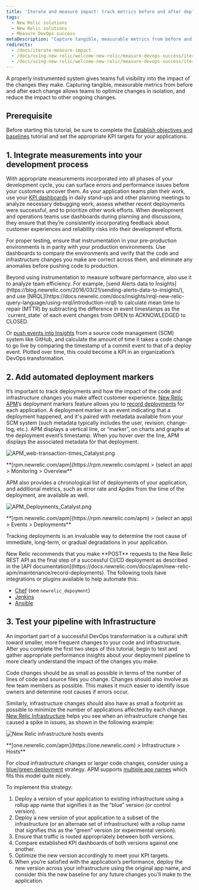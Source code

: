 ```yaml
---
title: 'Iterate and measure impact: track metrics before and after deployments'
tags:
  - New Relic solutions
  - New Relic solutions
  - Measure DevOps success
metaDescription: "Capture tangible, measurable metrics from before and after deployments to optimize your DevOps team."
redirects:
  - /docs/iterate-measure-impact
  - /docs/using-new-relic/welcome-new-relic/measure-devops-success/iterate-measure-impact
  - /docs/using-new-relic/welcome-new-relic/measure-devops-success/iterate-measure-impact-track-metrics-after-deployments
---
```


A properly instrumented system gives teams full visibility into the impact of the changes they make. Capturing tangible, measurable metrics from before and after each change allows teams to optimize changes in isolation, and reduce the impact to other ongoing changes.

## Prerequisite

Before starting this tutorial, be sure to complete the [Establish objectives and baselines](/docs/using-new-relic/welcome-new-relic/measure-devops-success/establish-objectives-baselines) tutorial and set the appropriate KPI targets for your applications.

## 1. Integrate measurements into your development process

With appropriate measurements incorporated into all phases of your development cycle, you can surface errors and performance issues before your customers uncover them. As your application teams plan their work, use your [KPI dashboards](/docs/using-new-relic/welcome-new-relic/measure-devops-success/establish-team-dashboards) in daily stand-ups and other planning meetings to analyze necessary debugging work, assess whether recent deployments were successful, and to prioritize other work efforts. When development and operations teams use dashboards during planning and discussions, they ensure that they’re consistently incorporating feedback about customer experiences and reliability risks into their development efforts.

For proper testing, ensure that instrumentation in your pre-production environments is in parity with your production environments. Use dashboards to compare the environments and verify that the code and infrastructure changes you make are correct across them, and eliminate any anomalies before pushing code to production.

<Callout variant="tip">
  Beyond using instrumentation to measure software performance, also use it to analyze team efficiency. For example, [send Alerts data to Insights](https://blog.newrelic.com/2016/03/21/sending-alerts-data-to-insights/), and use [NRQL](https://docs.newrelic.com/docs/insights/nrql-new-relic-query-language/using-nrql/introduction-nrql) to calculate mean time to repair (MTTR) by subtracting the difference in event timestamps as the `current_state` of each event changes from OPEN to ACKNOWLEDGED to CLOSED.

  Or [push events into Insights](https://docs.newrelic.com/docs/insights/insights-data-sources/custom-data/insert-custom-events-insights-api) from a source code management (SCM) system like GitHub, and calculate the amount of time it takes a code change to go live by comparing the timestamp of a commit event to that of a deploy event. Plotted over time, this could become a KPI in an organization’s DevOps transformation.
</Callout>

## 2. Add automated deployment markers

It’s important to track deployments and how the impact of the code and infrastructure changes you make affect customer experience. [New Relic APM](https://docs.newrelic.com/docs/apm/new-relic-apm/getting-started/introduction-new-relic-apm)’s deployment markers feature allows you to [record deployments](https://docs.newrelic.com/docs/apm/new-relic-apm/maintenance/record-deployments) for each application. A deployment marker is an event indicating that a deployment happened, and it's paired with metadata available from your SCM system (such metadata typically includes the user, revision, change-log, etc.). APM displays a vertical line, or “marker”, on charts and graphs at the deployment event’s timestamp. When you hover over the line, APM displays the associated metadata for that deployment.

![APM_web-transaction-times_Catalyst.png](./images/APM_web-transaction-times_Catalyst.png "APM_web-transaction-times_Catalyst.png")

<figcaption>
  **[rpm.newrelic.com/apm](https://rpm.newrelic.com/apm) > (select an app) > Monitoring > Overview**
</figcaption>

APM also provides a chronological list of deployments of your application, and additional metrics, such as error rate and Apdex from the time of the deployment, are available as well.

![APM_Deployments_Catalyst.png](./images/APM_Deployments_Catalyst.png "APM_Deployments_Catalyst.png")

<figcaption>
  **[rpm.newrelic.com/apm](https://rpm.newrelic.com/apm) > (select an app) > Events > Deployments**
</figcaption>

Tracking deployments is an invaluable way to determine the root cause of immediate, long-term, or gradual degradations in your application.

<Callout variant="tip">
  New Relic recommends that you make **POST** requests to the New Relic REST API as the final step of a successful CI/CD deployment as described in the [API documentation](https://docs.newrelic.com/docs/apm/new-relic-apm/maintenance/record-deployments). The following tools have integrations or plugins available to help automate this:

  * [Chef](https://supermarket.chef.io/cookbooks/newrelic) (see `newrelic_depoyment`)
  * [Jenkins](https://wiki.jenkins.io/display/JENKINS/New+Relic+Deployment+Notifier+Plugin)
  * [Ansible](https://docs.ansible.com/ansible/latest/modules/newrelic_deployment_module.html)
</Callout>

## 3. Test your pipeline with Infrastructure

An important part of a successful DevOps transformation is a cultural shift toward smaller, more frequent changes to your code and infrastructure. After you complete the first two steps of this tutorial, begin to test and gather appropriate performance insights about your deployment pipeline to more clearly understand the impact of the changes you make.

Code changes should be as small as possible in terms of the number of lines of code and source files you change. Changes should also involve as few team members as possible. This makes it much easier to identify issue owners and determine root causes if errors occur.

Similarly, infrastructure changes should also have as small a footprint as possible to minimize the number of applications affected by each change. [New Relic Infrastructure](https://docs.newrelic.com/docs/infrastructure/new-relic-infrastructure/installation/install-infrastructure-linux) helps you see when an infrastructure change has caused a spike in issues, as shown in the following example:

![New Relic infrastructure hosts events](./images/Infra_hosts_events_0.png "Infra_hosts_events.png")

<figcaption>
  **[one.newrelic.com/apm](https://one.newrelic.com) > Infrastructure > Hosts**
</figcaption>

For cloud infrastructure changes or larger code changes, consider using a [blue/green deployment](https://martinfowler.com/bliki/BlueGreenDeployment.html) strategy. APM supports [multiple app names](https://docs.newrelic.com/docs/agents/manage-apm-agents/app-naming/use-multiple-names-app) which fits this model quite nicely.

To implement this strategy:

1. Deploy a version of your application to existing infrastructure using a rollup app name that signifies it as the “blue” version (or control version).
2. Deploy a new version of your application to a subset of the infrastructure (or an alternate set of infrastructure) with a rollup name that signifies this as the “green” version (or experimental version).
3. Ensure that traffic is routed appropriately between both versions.
4. Compare established KPI dashboards of both versions against one another.
5. Optimize the new version accordingly to meet your KPI targets.
6. When you’re satisfied with the application’s performance, deploy the new version across your infrastructure using the original app name, and consider this the new baseline for any future changes you'll make to the application.
